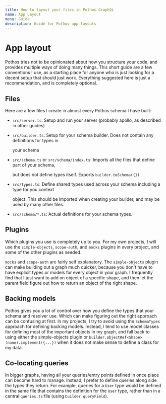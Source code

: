 ```yaml
---
title: How to layout your files in Pothos GraphQL
name: App Layout
menu: Guide
description: Guide for Pothos app layouts
---
```





# App layout

Pothos tries not to be opinionated about how you structure your code, and provides multiple ways of
doing many things. This short guide are a few conventions I use, as a starting place for anyone who
is just looking for a decent setup that should just work. Everything suggested here is just a
recommendation, and is completely optional.

## Files

Here are a few files I create in almost every Pothos schema I have built:

- `src/server.ts`: Setup and run your server \(probably apollo, as described in other guides\)
- `src/builder.ts`: Setup for your schema builder. Does not contain any definitions for types in

  your schema

- `src/schema.ts` or `src/schema/index.ts`: Imports all the files that define part of your schema,

  but does not define types itself. Exports `builder.toSchema({})`

- `src/types.ts`: Define shared types used across your schema including a type for you context

  object. This should be imported when creating your builder, and may be used by many other files.

- `src/schema/*.ts`: Actual definitions for your schema types.

## Plugins

Which plugins you use is completely up to you. For my own projects, I will use the `simple-objects`,
`scope-auth`, and `mocks` plugins in every project, and some of the other plugins as needed.

`mocks` and `scope-auth` are fairly self explanatory. The `simple-objects` plugin can make building
out a graph much quicker, because you don't have to have explicit types or models for every object
in your graph. I frequently find that I just want to add on object of a specific shape, and then let
the parent field figure out how to return an object of the right shape.

## Backing models

Pothos gives you a lot of control over how you define the types that your schema and resolver use.
Which can make figuring out the right approach can be confusing at first. In my projects, I try to
avoid using the `SchemaTypes` approach for defining backing models. Instead, I tend to use model
classes for defining most of the important objects in my graph, and fall back to using either the
simple-objects plugin or `builder.objectRef<Shape>(name).implement({...})` when it does not make
sense to define a class for my data.

## Co-locating queries

In bigger graphs, having all your queries/entry points defined in once place can become hard to
manage. Instead, I prefer to define queries along side the types they return. For example, queries
for a `User` type would be defined in the same file that contains the definition for the `User`
type, rather than in a central `queries.ts` file \(using `builder.queryField`\).

